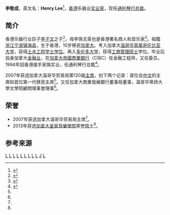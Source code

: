 '''李敬成'''，英文名：'''Henry Lee'''<ref name="henry lee">{{cite web |url=http://news.singtao.ca/vancouver/2013-02-23/community1361619538d4361576.html |title=李敬成獲頒皇家音樂學院榮譽院士 |publisher=加拿大都市网 |date=2013-02-23 |access-date=2016-06-26 |archive-url=https://web.archive.org/web/20160701173802/http://news.singtao.ca/vancouver/2013-02-23/community1361619538d4361576.html |archive-date=2016-07-01 |dead-url=yes }}</ref>，[[香港|香港]]乐器业[[实业家|实业家]]，现任[[通利琴行|通利琴行]][[总裁|总裁]]。

==简介==

香港乐器行业巨子[[李子文|李子文]]之子<ref>{{cite web |url=http://www2.hkej.com/property/article/id/335748 |title=通利3.8億內部轉讓軒尼詩道地舖 |publisher=信报 |author=工商舖市道 |date=2013年11月19日 }}{{Dead link|date=2020年7月 |bot=InternetArchiveBot |fix-attempted=yes }}</ref>，母李孫文英也是香港著名商人和音乐家<ref>{{cite web |url=http://www.shnbsh.com/StaticArticle/050527/172653860.shtml |title=宁波商帮中50多位镇海人 |publisher=中国镇海 |date=2005-05-27 }}{{Dead link|date=2018年7月 |bot=InternetArchiveBot |fix-attempted=no }}</ref>。祖籍[[浙江|浙江]][[宁波|宁波]][[镇海县|镇海县]]，生于香港，10岁移民[[加拿大|加拿大]]。考入加拿大[[温哥华|温哥华]][[英属哥伦比亚大学|英属哥伦比亚大学]]，获得[[土木工程|土木工程]][[学士学位|学士学位]]。再入[[多伦多大学|多伦多大学]]，获得[[工商管理硕士|工商管理硕士]]学位。毕业后投身加拿大[[金融业|金融业]]，在[[加拿大帝國商業銀行|加拿大帝國商業銀行]]（CIBC）任金融工程师，又任{{tsl|en|Vancouver Board of Trade|温哥华贸易局}}委员。1994年回香港接手家族实业，任通利琴行总裁<ref name="lee chairman">{{cite web|url=http://www.china.com.cn/news/txt/2007-04/03/content_8057493.htm |title=华裔李敬成当选温哥华贸易局主席 开创两大先河 |publisher=中新网 |date=2007-04-03}}</ref>。

2007年获选加拿大温哥华贸易局第120届[[主席|主席]]，创下两个记录：首位会[[中文|中文]]的主席和首位第一代移民主席<ref name="lee chairman"/>。又任加拿大商業發展銀行董事局董事，温哥华卑詩大學文學院顧問理事會理事<ref name="henry lee"/>。

==荣誉==
* 2007年获选加拿大温哥华贸易局主席<ref name="lee chairman"/>。
* 2013年获选[[皇家音樂學院_(多倫多)|加拿大皇家音樂學院]]荣誉[[院士|院士]]<ref name="henry lee"/>。

==参考来源==
{{reflist|2}}

[[Category:镇海县人|L]]
[[Category:香港宁波人|L]]
[[Category:不列顛哥倫比亞大學校友|L]]
[[Category:宁波商帮|L]]
[[Category:寧波裔加拿大人|L]]
[[Category:华裔加拿大人|L]]
[[Category:大温华裔加拿大人|L]]
[[Category:多伦多大学校友|L]]
[[Category:香港商人|L]]
[[Category:李子文家族|J]]
[[Category:加拿大企业家|L]]